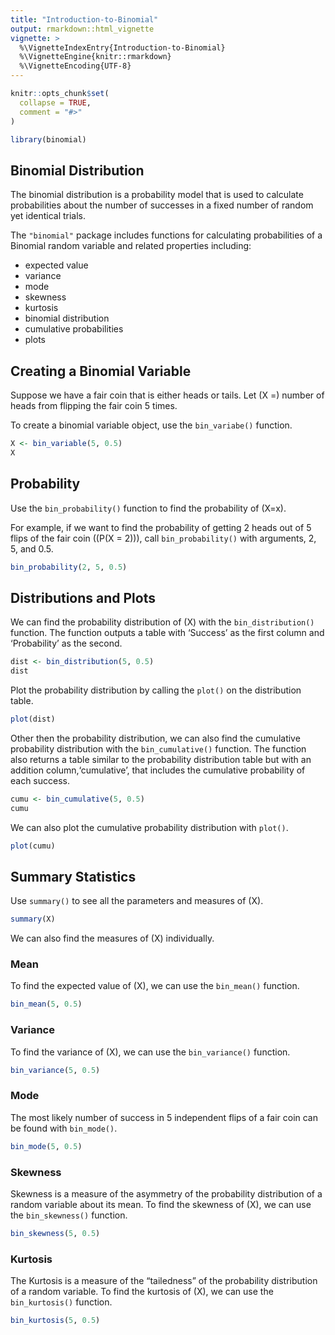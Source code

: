 ```yaml
---
title: "Introduction-to-Binomial"
output: rmarkdown::html_vignette
vignette: >
  %\VignetteIndexEntry{Introduction-to-Binomial}
  %\VignetteEngine{knitr::rmarkdown}
  %\VignetteEncoding{UTF-8}
---
```


```r
knitr::opts_chunk$set(
  collapse = TRUE,
  comment = "#>"
)
```

```r
library(binomial)
```

## Binomial Distribution 
The binomial distribution is a probability model that is used to calculate probabilities about the number of successes in a fixed number of random yet identical trials.

The `"binomial"` package includes functions for calculating probabilities of a Binomial random variable and related properties including:  

* expected value
* variance
* mode
* skewness
* kurtosis
* binomial distribution
* cumulative probabilities
* plots

## Creating a Binomial Variable 

Suppose we have a fair coin that is either heads or tails. Let \(X =\) number of heads from flipping the fair coin 5 times.

To create a binomial variable object, use the `bin_variabe()` function.

```r
X <- bin_variable(5, 0.5)
X
```

## Probability

Use the `bin_probability()` function to find the probability of \(X=x\).  

For example, if we want to find the probability of getting 2 heads out of 5 flips of the fair coin (\(P(X = 2)\)), call `bin_probability()` with arguments, 2, 5, and 0.5.
```r
bin_probability(2, 5, 0.5)
```

## Distributions and Plots

We can find the probability distribution of \(X\) with the `bin_distribution()` function. The function outputs a table with 'Success' as the first column and 'Probability' as the second.

```r
dist <- bin_distribution(5, 0.5)
dist
```

Plot the probability distribution by calling the `plot()` on the distribution table.
```r
plot(dist)
```

Other then the probability distribution, we can also find the cumulative probability distribution with the `bin_cumulative()` function. The function also returns a table similar to the probability distribution table but with an addition column,'cumulative', that includes the cumulative probability of each success.
```r
cumu <- bin_cumulative(5, 0.5)
cumu
```

We can also plot the cumulative probability distribution with `plot()`.
```r
plot(cumu)
```

## Summary Statistics

Use `summary()` to see all the parameters and measures of \(X\).
```r
summary(X)
```


We can also find the measures of \(X\) individually.  

### Mean   

To find the expected value of \(X\), we can use the `bin_mean()` function.
```r
bin_mean(5, 0.5)
```  

### Variance

To find the variance of \(X\), we can use the `bin_variance()` function.
```r
bin_variance(5, 0.5)
```

### Mode  

The most likely number of success in 5 independent flips of a fair coin can be found with `bin_mode()`.
```r
bin_mode(5, 0.5)
```


### Skewness  

Skewness is a measure of the asymmetry of the probability distribution of a random variable about its mean. To find the skewness of \(X\), we can use the `bin_skewness()` function.
```r
bin_skewness(5, 0.5)
```  

### Kurtosis  

The Kurtosis is a measure of the "tailedness" of the probability distribution of a random variable. To find the kurtosis of \(X\), we can use the `bin_kurtosis()` function.
```r
bin_kurtosis(5, 0.5)
```



